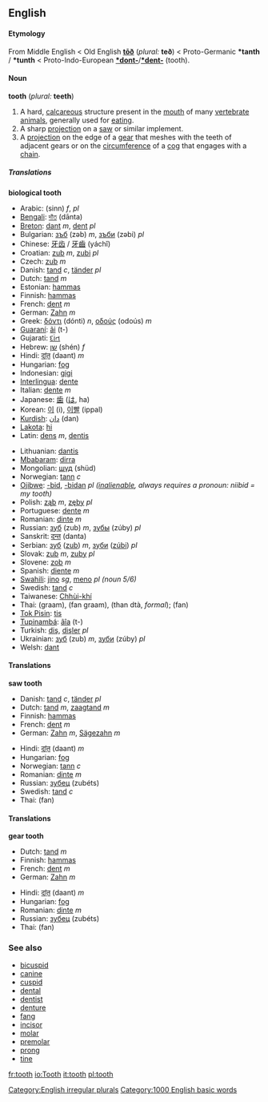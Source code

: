 ==English==
====Etymology====
From Middle English < Old English '''[[toð|tōð]]''' (''plural:'' '''teð''') < Proto-Germanic '''*tanth''' / '''*tunth''' < Proto-Indo-European '''[[*dont-]]'''/'''[[*dent-]]''' (tooth).

====Noun====
'''tooth''' (''plural:'' '''teeth''')

#A hard, [[calcareous]] structure present in the [[mouth]] of many [[vertebrate]] [[animals]], generally used for [[eat]]ing.
#A sharp [[projection]] on a [[saw]] or similar implement.
#A [[projection]] on the edge of a [[gear]] that meshes with the teeth of adjacent gears or on the [[circumference]] of a [[cog]] that engages with a [[chain]].

===== Translations =====
'''biological tooth'''
{{top}}
*Arabic: {{ARchar|[[سن|سِنّ]]}} (sinn) ''f'', {{ARchar|[[اسنان|أسْنَان]]}} {{IPAchar|(’asnáːn)}} ''pl''
*[[Bengali]]: [[দাঁত]] (dānta)
*[[Breton]]: [[dant]] ''m'', [[dent]] ''pl''
*Bulgarian: [[зъб]] (zəb) ''m'', [[зъби]] (zəbi) ''pl''
*Chinese: [[牙齿]] / [[牙齒]] (yáchǐ)
*Croatian: [[zub]] ''m'', [[zubi]] ''pl''
*Czech: [[zub]] ''m''
*Danish: [[tand#Danish|tand]] ''c'', [[tänder]] ''pl''
*Dutch: [[tand#Dutch|tand]] ''m''
*Estonian: [[hammas#Estonian|hammas]]
*Finnish: [[hammas#Finnish|hammas]]
*French: [[dent]] ''m''
*German: [[Zahn]] ''m''
*Greek: [[δόντι]] (dónti) ''n'', [[οδούς]] (odoús) ''m''
*[[Guaraní]]: [[ãi]] (t-)
*Gujarati: [[દાંત]] {{IPAchar|(dāṁta)}}
*Hebrew: [[שן]] (shén) ''f''
*Hindi: [[दांत़]] (daant) ''m''
*Hungarian: [[fog#Hungarian|fog]]
*Indonesian: [[gigi]]
*[[Interlingua]]: [[dente#Interlingua|dente]]
*Italian: [[dente#Italian|dente]] ''m''
*Japanese: [[歯]] ([[は]], ha)
*Korean: [[이]] (i), [[이빨]] (ippal)
*[[Kurdish]]: [[دان]] (dan) 
*[[Lakota]]: [[hi#Lakota|hi]]
*Latin: [[dens]] ''m'', [[dentis]]
{{mid}}
*Lithuanian: [[dantis]]
*[[Mbabaram]]: [[dirra]]
*Mongolian: [[шүд]] (shüd)
*Norwegian: [[tann]] ''c''
*[[Ojibwe]]: [[-bid]], [[-bidan]] ''pl ([[inalienable]], always requires a pronoun: niibid = my tooth)''
*Polish: [[ząb]] ''m'', [[zęby]] ''pl''
*Portuguese: [[dente#Portuguese|dente]] ''m''
*Romanian: [[dinte]] ''m''
*Russian: [[зуб]] (zub) ''m'', [[зубы]] (zúby) ''pl''
*Sanskrit: [[दन्त]] (danta)
*Serbian: [[зуб]] ([[zub]]) ''m'', [[зуби]] ([[zúbi]]) ''pl''
*Slovak: [[zub]] ''m'', [[zuby]] ''pl''
*Slovene: [[zob]] ''m''
*Spanish: [[diente]] ''m''
*[[Swahili]]: [[jino]] ''sg'', [[meno]] ''pl (noun 5/6)''
*Swedish: [[tand#Swedish|tand]] ''c''
*Taiwanese: [[Chhùi-khí]]
*Thai: {{THchar|[[กราม]]}} (graam), {{THchar|[[ฟันกราม]]}} (fan graam), {{THchar|[[ทันต์]]}} (than dtà, ''formal''); {{THchar|[[ฟัน]]}} (fan)
*[[Tok Pisin]]: [[tis]]
*[[Tupinambá]]: [[ãîa]] (t-)
*Turkish: [[diş]], [[dişler]] ''pl''
*Ukrainian: [[зуб]] (zub) ''m'', [[зуби]] (zúby) ''pl''
*Welsh: [[dant]]
{{bottom}}

==== Translations ====
'''saw tooth'''
{{top}}
*Danish: [[tand#Danish|tand]] ''c'', [[tänder]] ''pl''
*Dutch: [[tand#Dutch|tand]] ''m'', [[zaagtand]] ''m''
*Finnish: [[hammas#Finnish|hammas]]
*French: [[dent]] ''m''
*German: [[Zahn]] ''m'', [[Sägezahn]] ''m''
{{mid}}
*Hindi: [[दांत़]] (daant) ''m''
*Hungarian: [[fog#Hungarian|fog]]
*Norwegian: [[tann]] ''c''
*Romanian: [[dinte]] ''m''
*Russian: [[зубец]] (zubéts) {{m}}
*Swedish: [[tand#Swedish|tand]] ''c''
*Thai: {{THchar|[[ฟัน]]}} (fan)
{{bottom}}

==== Translations ====
'''gear tooth'''
{{top}}
*Dutch: [[tand#Dutch|tand]] ''m''
*Finnish: [[hammas#Finnish|hammas]]
*French: [[dent]] ''m''
*German: [[Zahn]] ''m''
{{mid}}
*Hindi: [[दांत़]] (daant) ''m''
*Hungarian: [[fog#Hungarian|fog]]
*Romanian: [[dinte]] ''m''
*Russian: [[зубец]] (zubéts) {{m}}
*Thai: {{THchar|[[ฟัน]]}} (fan)
{{bottom}}

===See also===
*[[bicuspid]]
*[[canine]]
*[[cuspid]]
*[[dental]]
*[[dentist]]
*[[denture]]
*[[fang]]
*[[incisor]]
*[[molar]]
*[[premolar]]
*[[prong]]
*[[tine]]

[[Category:English irregular plurals]]
[[Category:1000 English basic words]]

[[fr:tooth]]
[[io:Tooth]]
[[it:tooth]]
[[pl:tooth]]